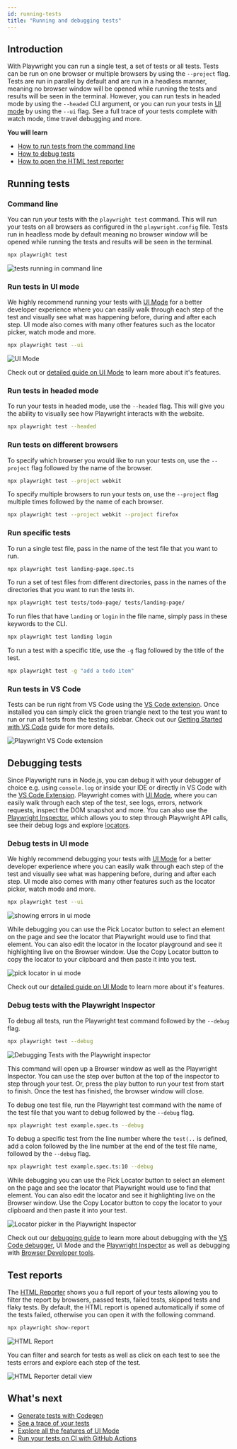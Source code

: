 ```yaml
---
id: running-tests
title: "Running and debugging tests"
---
```


## Introduction

With Playwright you can run a single test, a set of tests or all tests. Tests can be run on one browser or multiple browsers by using the `--project` flag. Tests are run in parallel by default and are run in a headless manner, meaning no browser window will be opened while running the tests and results will be seen in the terminal. However, you can run tests in headed mode by using the `--headed` CLI argument, or you can run your tests in [UI mode](./test-ui-mode.mdx) by using the `--ui` flag. See a full trace of your tests complete with watch mode, time travel debugging and more.

**You will learn**
- [How to run tests from the command line](/running-tests.mdx#command-line)
- [How to debug tests](/running-tests.mdx#debugging-tests)
- [How to open the HTML test reporter](/running-tests.mdx#test-reports)

## Running tests

### Command line

You can run your tests with the `playwright test` command. This will run your tests on all browsers as configured in the `playwright.config` file. Tests run in headless mode by default meaning no browser window will be opened while running the tests and results will be seen in the terminal.

```bash
npx playwright test
```

![tests running in command line](https://github.com/microsoft/playwright/assets/13063165/981c1b2b-dc7e-4b85-b241-272b44da6628)

### Run tests in UI mode

We highly recommend running your tests with [UI Mode](./test-ui-mode.mdx) for a better developer experience where you can easily walk through each step of the test and visually see what was happening before, during and after each step. UI mode also comes with many other features such as the locator picker, watch mode and more.

```bash
npx playwright test --ui
```

![UI Mode](https://github.com/microsoft/playwright/assets/13063165/c5b501cc-4f5d-485a-87cc-66044c651786)

Check out or [detailed guide on UI Mode](./test-ui-mode.mdx) to learn more about it's features.

### Run tests in headed mode

To run your tests in headed mode, use the `--headed` flag. This will give you the ability to visually see how Playwright interacts with the website.

```bash
npx playwright test --headed
```

### Run tests on different browsers

To specify which browser you would like to run your tests on, use the `--project` flag followed by the name of the browser.

```bash
npx playwright test --project webkit
```

To specify multiple browsers to run your tests on, use the `--project` flag multiple times followed by the name of each browser.

```bash
npx playwright test --project webkit --project firefox
```

### Run specific tests

To run a single test file, pass in the name of the test file that you want to run.

```bash
npx playwright test landing-page.spec.ts
```

To run a set of test files from different directories, pass in the names of the directories that you want to run the tests in.

```bash
npx playwright test tests/todo-page/ tests/landing-page/
```

To run files that have `landing` or `login` in the file name, simply pass in these keywords to the CLI.

```bash
npx playwright test landing login
```

To run a test with a specific title, use the `-g` flag followed by the title of the test.

```bash
npx playwright test -g "add a todo item"
```

### Run tests in VS Code

Tests can be run right from VS Code using the [VS Code extension](https://marketplace.visualstudio.com/items?itemName=ms-playwright.playwright). Once installed you can simply click the green triangle next to the test you want to run or run all tests from the testing sidebar. Check out our [Getting Started with VS Code](./getting-started-vscode.mdx#running-tests) guide for more details.

![Playwright VS Code extension](https://github.com/microsoft/playwright/assets/13063165/47726e70-683b-4bd5-94de-7d03dd45c30f)

## Debugging tests

Since Playwright runs in Node.js, you can debug it with your debugger of choice e.g. using `console.log` or inside your IDE or directly in VS Code with the [VS Code Extension](./getting-started-vscode.mdx). Playwright comes with [UI Mode](./test-ui-mode.mdx), where you can easily walk through each step of the test, see logs, errors, network requests, inspect the DOM snapshot and more. You can also use the [Playwright Inspector](./debug.mdx#playwright-inspector), which allows you to step through Playwright API calls, see their debug logs and explore [locators](./locators.mdx).

### Debug tests in UI mode

We highly recommend debugging your tests with [UI Mode](./test-ui-mode.mdx) for a better developer experience where you can easily walk through each step of the test and visually see what was happening before, during and after each step. UI mode also comes with many other features such as the locator picker, watch mode and more.

```bash
npx playwright test --ui
```

![showing errors in ui mode](https://github.com/microsoft/playwright/assets/13063165/ffca2fd1-5349-41fb-ade9-ace143bb2c58)

While debugging you can use the Pick Locator button to select an element on the page and see the locator that Playwright would use to find that element. You can also edit the locator in the locator playground and see it highlighting live on the Browser window. Use the Copy Locator button to copy the locator to your clipboard and then paste it into you test.

![pick locator in ui mode](https://github.com/microsoft/playwright/assets/13063165/9e7eeb84-bd26-4010-8614-75e24b56c716)

Check out our [detailed guide on UI Mode](./test-ui-mode.mdx) to learn more about it's features.

### Debug tests with the Playwright Inspector

To debug all tests, run the Playwright test command followed by the `--debug` flag.

```bash
npx playwright test --debug
```

![Debugging Tests with the Playwright inspector](https://github.com/microsoft/playwright/assets/13063165/6b3b3caa-d258-4cb8-aa05-cd407f501626)

This command will open up a Browser window as well as the Playwright Inspector. You can use the step over button at the top of the inspector to step through your test. Or, press the play button to run your test from start to finish. Once the test has finished, the browser window will close.

To debug one test file, run the Playwright test command with the name of the test file that you want to debug followed by the `--debug` flag.

```bash
npx playwright test example.spec.ts --debug
```

To debug a specific test from the line number where the `test(..` is defined, add a colon followed by the line number at the end of the test file name, followed by the `--debug` flag.

```bash
npx playwright test example.spec.ts:10 --debug
```

While debugging you can use the Pick Locator button to select an element on the page and see the locator that Playwright would use to find that element. You can also edit the locator and see it highlighting live on the Browser window. Use the Copy Locator button to copy the locator to your clipboard and then paste it into your test.

![Locator picker in the Playwright Inspector](https://github.com/microsoft/playwright/assets/13063165/013d5edb-583e-423a-bb53-9f57bab7f3e1)

Check out our [debugging guide](./debug.mdx) to learn more about debugging with the [VS Code debugger](./debug.mdx#vs-code-debugger), UI Mode and the [Playwright Inspector](./debug.mdx#playwright-inspector) as well as debugging with [Browser Developer tools](./debug.mdx#browser-developer-tools).

## Test reports

The [HTML Reporter](./test-reporters.mdx#html-reporter) shows you a full report of your tests allowing you to filter the report by browsers, passed tests, failed tests, skipped tests and flaky tests. By default, the HTML report is opened automatically if some of the tests failed, otherwise you can open it with the following command.

```bash
npx playwright show-report
```

![HTML Report](https://github.com/microsoft/playwright/assets/13063165/c5f60e56-fb75-4a2d-a4b6-054b8c5d69c1)

You can filter and search for tests as well as click on each test to see the tests errors and explore each step of the test.

![HTML Reporter detail view](https://github.com/microsoft/playwright/assets/13063165/f36ada14-4701-4534-a3be-ed22c2b16cf5)

## What's next
- [Generate tests with Codegen](./codegen-intro.mdx)
- [See a trace of your tests](./trace-viewer-intro.mdx)
- [Explore all the features of UI Mode](./test-ui-mode.mdx)
- [Run your tests on CI with GitHub Actions](./ci-intro.mdx)


[Accessibility]: /api/class-accessibility.mdx "Accessibility"
[Android]: /api/class-android.mdx "Android"
[AndroidDevice]: /api/class-androiddevice.mdx "AndroidDevice"
[AndroidInput]: /api/class-androidinput.mdx "AndroidInput"
[AndroidSocket]: /api/class-androidsocket.mdx "AndroidSocket"
[AndroidWebView]: /api/class-androidwebview.mdx "AndroidWebView"
[APIRequest]: /api/class-apirequest.mdx "APIRequest"
[APIRequestContext]: /api/class-apirequestcontext.mdx "APIRequestContext"
[APIResponse]: /api/class-apiresponse.mdx "APIResponse"
[APIResponseAssertions]: /api/class-apiresponseassertions.mdx "APIResponseAssertions"
[Browser]: /api/class-browser.mdx "Browser"
[BrowserContext]: /api/class-browsercontext.mdx "BrowserContext"
[BrowserServer]: /api/class-browserserver.mdx "BrowserServer"
[BrowserType]: /api/class-browsertype.mdx "BrowserType"
[CDPSession]: /api/class-cdpsession.mdx "CDPSession"
[ConsoleMessage]: /api/class-consolemessage.mdx "ConsoleMessage"
[Coverage]: /api/class-coverage.mdx "Coverage"
[Dialog]: /api/class-dialog.mdx "Dialog"
[Download]: /api/class-download.mdx "Download"
[Electron]: /api/class-electron.mdx "Electron"
[ElectronApplication]: /api/class-electronapplication.mdx "ElectronApplication"
[ElementHandle]: /api/class-elementhandle.mdx "ElementHandle"
[FileChooser]: /api/class-filechooser.mdx "FileChooser"
[Frame]: /api/class-frame.mdx "Frame"
[FrameLocator]: /api/class-framelocator.mdx "FrameLocator"
[GenericAssertions]: /api/class-genericassertions.mdx "GenericAssertions"
[JSHandle]: /api/class-jshandle.mdx "JSHandle"
[Keyboard]: /api/class-keyboard.mdx "Keyboard"
[Locator]: /api/class-locator.mdx "Locator"
[LocatorAssertions]: /api/class-locatorassertions.mdx "LocatorAssertions"
[Logger]: /api/class-logger.mdx "Logger"
[Mouse]: /api/class-mouse.mdx "Mouse"
[Page]: /api/class-page.mdx "Page"
[PageAssertions]: /api/class-pageassertions.mdx "PageAssertions"
[Playwright]: /api/class-playwright.mdx "Playwright"
[PlaywrightAssertions]: /api/class-playwrightassertions.mdx "PlaywrightAssertions"
[Request]: /api/class-request.mdx "Request"
[Response]: /api/class-response.mdx "Response"
[Route]: /api/class-route.mdx "Route"
[Selectors]: /api/class-selectors.mdx "Selectors"
[SnapshotAssertions]: /api/class-snapshotassertions.mdx "SnapshotAssertions"
[TimeoutError]: /api/class-timeouterror.mdx "TimeoutError"
[Touchscreen]: /api/class-touchscreen.mdx "Touchscreen"
[Tracing]: /api/class-tracing.mdx "Tracing"
[Video]: /api/class-video.mdx "Video"
[WebError]: /api/class-weberror.mdx "WebError"
[WebSocket]: /api/class-websocket.mdx "WebSocket"
[Worker]: /api/class-worker.mdx "Worker"
[ConfigInWorker]: /api/class-configinworker.mdx "ConfigInWorker"
[Fixtures]: /api/class-fixtures.mdx "Fixtures"
[ProjectInWorker]: /api/class-projectinworker.mdx "ProjectInWorker"
[Test]: /api/class-test.mdx "Test"
[TestConfig]: /api/class-testconfig.mdx "TestConfig"
[TestInfo]: /api/class-testinfo.mdx "TestInfo"
[TestInfoError]: /api/class-testinfoerror.mdx "TestInfoError"
[TestOptions]: /api/class-testoptions.mdx "TestOptions"
[TestProject]: /api/class-testproject.mdx "TestProject"
[WorkerInfo]: /api/class-workerinfo.mdx "WorkerInfo"
[FullConfig]: /api/class-fullconfig.mdx "FullConfig"
[FullProject]: /api/class-fullproject.mdx "FullProject"
[Location]: /api/class-location.mdx "Location"
[Reporter]: /api/class-reporter.mdx "Reporter"
[Suite]: /api/class-suite.mdx "Suite"
[TestCase]: /api/class-testcase.mdx "TestCase"
[TestError]: /api/class-testerror.mdx "TestError"
[TestResult]: /api/class-testresult.mdx "TestResult"
[TestStep]: /api/class-teststep.mdx "TestStep"
[Element]: https://developer.mozilla.org/en-US/docs/Web/API/element "Element"
[EvaluationArgument]: /evaluating.mdx#evaluation-argument "EvaluationArgument"
[Promise]: https://developer.mozilla.org/en-US/docs/Web/JavaScript/Reference/Global_Objects/Promise "Promise"
[iterator]: https://developer.mozilla.org/en-US/docs/Web/JavaScript/Reference/Iteration_protocols "Iterator"
[origin]: https://developer.mozilla.org/en-US/docs/Glossary/Origin "Origin"
[selector]: https://developer.mozilla.org/en-US/docs/Web/CSS/CSS_Selectors "selector"
[Serializable]: https://developer.mozilla.org/en-US/docs/Web/JavaScript/Reference/Global_Objects/JSON/stringify#Description "Serializable"
[UIEvent.detail]: https://developer.mozilla.org/en-US/docs/Web/API/UIEvent/detail "UIEvent.detail"
[UnixTime]: https://en.wikipedia.org/wiki/Unix_time "Unix Time"
[xpath]: https://developer.mozilla.org/en-US/docs/Web/XPath "xpath"

[Array]: https://developer.mozilla.org/en-US/docs/Web/JavaScript/Reference/Global_Objects/Array "Array"
[boolean]: https://developer.mozilla.org/en-US/docs/Web/JavaScript/Data_structures#Boolean_type "Boolean"
[Buffer]: https://nodejs.org/api/buffer.html#buffer_class_buffer "Buffer"
[ChildProcess]: https://nodejs.org/api/child_process.html "ChildProcess"
[Error]: https://nodejs.org/api/errors.html#errors_class_error "Error"
[EventEmitter]: https://nodejs.org/api/events.html#events_class_eventemitter "EventEmitter"
[function]: https://developer.mozilla.org/en-US/docs/Web/JavaScript/Reference/Global_Objects/Function "Function"
[FormData]: https://developer.mozilla.org/en-US/docs/Web/API/FormData "FormData"
[Map]: https://developer.mozilla.org/en-US/docs/Web/JavaScript/Reference/Global_Objects/Map "Map"
[Metadata]: https://developer.mozilla.org/en-US/docs/Web/JavaScript/Reference/Global_Objects/Object "Object&lt;string, any&gt;"
[null]: https://developer.mozilla.org/en-US/docs/Web/JavaScript/Reference/Global_Objects/null "null"
[number]: https://developer.mozilla.org/en-US/docs/Web/JavaScript/Data_structures#Number_type "Number"
[Object]: https://developer.mozilla.org/en-US/docs/Web/JavaScript/Reference/Global_Objects/Object "Object"
[Promise]: https://developer.mozilla.org/en-US/docs/Web/JavaScript/Reference/Global_Objects/Promise "Promise"
[Readable]: https://nodejs.org/api/stream.html#stream_class_stream_readable "Readable"
[ReadStream]: https://nodejs.org/api/fs.html#class-fsreadstream "ReadStream"
[RegExp]: https://developer.mozilla.org/en-US/docs/Web/JavaScript/Reference/Global_Objects/RegExp "RegExp"
[string]: https://developer.mozilla.org/en-US/docs/Web/JavaScript/Data_structures#String_type "string"
[void]: https://developer.mozilla.org/en-US/docs/Web/JavaScript/Reference/Global_Objects/undefined "void"
[URL]: https://nodejs.org/api/url.html "URL"

[all available image tags]: https://mcr.microsoft.com/en-us/product/playwright/about "all available image tags"
[Microsoft Artifact Registry]: https://mcr.microsoft.com/en-us/product/playwright/about "Microsoft Artifact Registry"
[Dockerfile.jammy]: https://github.com/microsoft/playwright/blob/main/utils/docker/Dockerfile.jammy "Dockerfile.jammy"
